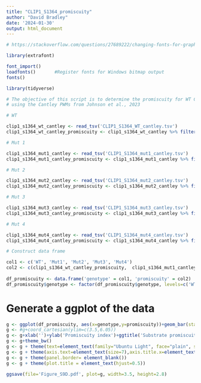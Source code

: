 ```yaml
---
title: "CLIP1_S1364_promiscuity"
author: "David Bradley"
date: '2024-01-30'
output: html_document
---
```


```r

# https://stackoverflow.com/questions/27689222/changing-fonts-for-graphs-in-r

library(extrafont)

font_import()
loadfonts()       #Register fonts for Windows bitmap output
fonts() 

```

```r

library(tidyverse)

# The objective of this script is to determine the promiscuity for WT CLIP1 S1364 and its mutants
# using the Cantley PWMs from Johnson et al., 2023

# WT

clip1_s1364_wt_cantley <- read_tsv('CLIP1_S1364_WT_cantley.tsv')
clip1_s1364_wt_cantley_promiscuity <- clip1_s1364_wt_cantley %>% filter(site_percentile > 90) %>% nrow()

# Mut 1

clip1_s1364_mut1_cantley <- read_tsv('CLIP1_S1364_mut1_cantley.tsv')
clip1_s1364_mut1_cantley_promiscuity <- clip1_s1364_mut1_cantley %>% filter(site_percentile > 90) %>% nrow()

# Mut 2

clip1_s1364_mut2_cantley <- read_tsv('CLIP1_S1364_mut2_cantley.tsv')
clip1_s1364_mut2_cantley_promiscuity <- clip1_s1364_mut2_cantley %>% filter(site_percentile > 90) %>% nrow()

# Mut 3

clip1_s1364_mut3_cantley <- read_tsv('CLIP1_S1364_mut3_cantley.tsv')
clip1_s1364_mut3_cantley_promiscuity <- clip1_s1364_mut3_cantley %>% filter(site_percentile > 90) %>% nrow()

# Mut 4

clip1_s1364_mut4_cantley <- read_tsv('CLIP1_S1364_mut4_cantley.tsv')
clip1_s1364_mut4_cantley_promiscuity <- clip1_s1364_mut4_cantley %>% filter(site_percentile > 90) %>% nrow()

# Construct data frame

col1 <- c('WT', 'Mut1', 'Mut2', 'Mut3', 'Mut4')
col2 <- c(clip1_s1364_wt_cantley_promiscuity,  clip1_s1364_mut1_cantley_promiscuity,  clip1_s1364_mut2_cantley_promiscuity, clip1_s1364_mut3_cantley_promiscuity, clip1_s1364_mut4_cantley_promiscuity)
  
df_promiscuity <- data.frame('genotype' = col1, 'promiscuity' = col2)  
df_promiscuity$genotype <- factor(df_promiscuity$genotype, levels=c('WT','Mut1','Mut2','Mut3','Mut4'))

```

# Generate a ggplot of the data

```r

g <- ggplot(df_promiscuity, aes(x=genotype,y=promiscuity))+geom_bar(stat='identity',width=0.32)
g <- #g+coord_cartesian(ylim=c(3.5,6.05))
g <- g+xlab('')+ylab('Promiscuity index')+ggtitle('Substrate promiscuity')
g <- g+theme_bw()
g <- g + theme(text=element_text(family="Ubuntu Light", face="plain", size=15), panel.border = element_rect(color="black", size=1.2, linetype="solid"))+theme(legend.position="none")
g <- g + theme(axis.text=element_text(size=7),axis.title.x=element_text(size=10,face="plain"),axis.title.y=element_text(size=11,face="plain"),plot.title=element_text(size=12,face='bold'))
g <- g + theme(panel.border= element_blank())
g <- g + theme(plot.title = element_text(hjust=0.5))

ggsave(file='Figure_S9D.pdf', plot=g, width=3.5, height=2.8)

```


